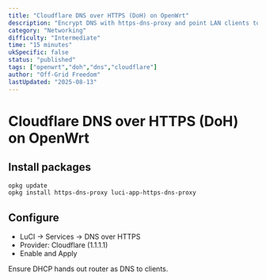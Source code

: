 ```yaml
---
title: "Cloudflare DNS over HTTPS (DoH) on OpenWrt"
description: "Encrypt DNS with https-dns-proxy and point LAN clients to your router."
category: "Networking"
difficulty: "Intermediate"
time: "15 minutes"
ukSpecific: false
status: "published"
tags: ["openwrt","doh","dns","cloudflare"]
author: "Off-Grid Freedom"
lastUpdated: "2025-08-13"
---
```


# Cloudflare DNS over HTTPS (DoH) on OpenWrt

## Install packages

```bash
opkg update
opkg install https-dns-proxy luci-app-https-dns-proxy
```

## Configure

- LuCI → Services → DNS over HTTPS
- Provider: Cloudflare (1.1.1.1)
- Enable and Apply

Ensure DHCP hands out router as DNS to clients.
